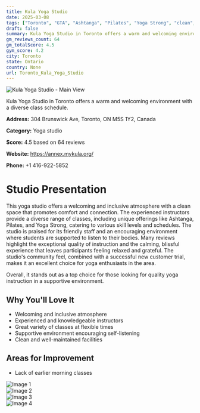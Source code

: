 ```yaml
---
title: Kula Yoga Studio
date: 2025-03-08
tags: ["Toronto", "GTA", "Ashtanga", "Pilates", "Yoga Strong", "clean", "supportive", "Toronto"]  
draft: false
summary: Kula Yoga Studio in Toronto offers a warm and welcoming environment with a diverse class schedule.
gm_reviews_count: 64
gm_totalScore: 4.5
gym_score: 4.2
city: Toronto
state: Ontario
country: None
url: Toronto_Kula_Yoga_Studio
---
```


<div className="aspect-[16/9] relative my-8">
  <img 
    src="https://lh5.googleusercontent.com/p/AF1QipM6yUygB8Mdrz8hTa7C4j-WJMrqHq_9zBpQDvK2=w1920-h1080-k-no"
    alt="Kula Yoga Studio - Main View"
    className="object-cover absolute inset-0 w-full h-full rounded-lg"
  />
</div>

Kula Yoga Studio in Toronto offers a warm and welcoming environment with a diverse class schedule.

**Address:** 304 Brunswick Ave, Toronto, ON M5S 1Y2, Canada

**Category:** Yoga studio

**Score:** 4.5 based on 64 reviews

**Website:** https://annex.mykula.org/

**Phone:** +1 416-922-5852

# Studio Presentation

This yoga studio offers a welcoming and inclusive atmosphere with a clean space that promotes comfort and connection. The experienced instructors provide a diverse range of classes, including unique offerings like Ashtanga, Pilates, and Yoga Strong, catering to various skill levels and schedules. The studio is praised for its friendly staff and an encouraging environment where students are supported to listen to their bodies. Many reviews highlight the exceptional quality of instruction and the calming, blissful experience that leaves participants feeling relaxed and grateful. The studio's community feel, combined with a successful new customer trial, makes it an excellent choice for yoga enthusiasts in the area.

Overall, it stands out as a top choice for those looking for quality yoga instruction in a supportive environment.

## Why You'll Love It

- Welcoming and inclusive atmosphere
- Experienced and knowledgeable instructors
- Great variety of classes at flexible times
- Supportive environment encouraging self-listening
- Clean and well-maintained facilities

## Areas for Improvement

- Lack of earlier morning classes

<div className="grid grid-cols-1 xl:grid-cols-2 gap-4 my-8">
<div className="aspect-[4/3] relative"><img src="https://lh5.googleusercontent.com/p/AF1QipPI7FajnxfPu8mBSfbZz5oRp4vZ9TaUMiJbXXNn=w1920-h1080-k-no" alt="Image 1" className="object-cover absolute inset-0 w-full h-full rounded-lg" /></div>
<div className="aspect-[4/3] relative"><img src="https://lh5.googleusercontent.com/p/AF1QipPESqv-HyZhUqkMYtOrB1uhruv4qZFHk81KTCqG=w1920-h1080-k-no" alt="Image 2" className="object-cover absolute inset-0 w-full h-full rounded-lg" /></div>
<div className="aspect-[4/3] relative"><img src="https://lh5.googleusercontent.com/p/AF1QipMZvopqK_f_mAbPjZIp4DawSjWAfma9vMwHxDfX=w1920-h1080-k-no" alt="Image 3" className="object-cover absolute inset-0 w-full h-full rounded-lg" /></div>
<div className="aspect-[4/3] relative"><img src="https://lh5.googleusercontent.com/p/AF1QipODCSl7jnZ4VGFkouPsUFK_yGwPiEFYGqujYfxb=w1920-h1080-k-no" alt="Image 4" className="object-cover absolute inset-0 w-full h-full rounded-lg" /></div>
</div>